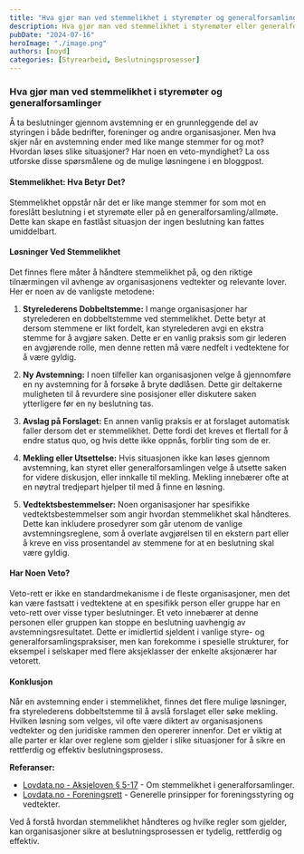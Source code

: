 ```yaml
---
title: "Hva gjør man ved stemmelikhet i styremøter og generalforsamlinger"
description: Hva gjør man ved stemmelikhet i styremøter eller generalforsamlinger? Denne bloggposten utforsker løsninger som styreleders dobbeltstemme, ny avstemning, avslag på forslaget, mekling, og vetorett.
pubDate: "2024-07-16"
heroImage: "./image.png"
authors: [noyd]
categories: [Styrearbeid, Beslutningsprosesser]
---
```


### Hva gjør man ved stemmelikhet i styremøter og generalforsamlinger

Å ta beslutninger gjennom avstemning er en grunnleggende del av styringen i både bedrifter, foreninger og andre organisasjoner. Men hva skjer når en avstemning ender med like mange stemmer for og mot? Hvordan løses slike situasjoner? Har noen en veto-myndighet? La oss utforske disse spørsmålene og de mulige løsningene i en bloggpost.

#### Stemmelikhet: Hva Betyr Det?

Stemmelikhet oppstår når det er like mange stemmer for som mot en foreslått beslutning i et styremøte eller på en generalforsamling/allmøte. Dette kan skape en fastlåst situasjon der ingen beslutning kan fattes umiddelbart.

#### Løsninger Ved Stemmelikhet

Det finnes flere måter å håndtere stemmelikhet på, og den riktige tilnærmingen vil avhenge av organisasjonens vedtekter og relevante lover. Her er noen av de vanligste metodene:

1. **Styrelederens Dobbeltstemme:**
   I mange organisasjoner har styrelederen en dobbeltstemme ved stemmelikhet. Dette betyr at dersom stemmene er likt fordelt, kan styrelederen avgi en ekstra stemme for å avgjøre saken. Dette er en vanlig praksis som gir lederen en avgjørende rolle, men denne retten må være nedfelt i vedtektene for å være gyldig.

2. **Ny Avstemning:**
   I noen tilfeller kan organisasjonen velge å gjennomføre en ny avstemning for å forsøke å bryte dødlåsen. Dette gir deltakerne muligheten til å revurdere sine posisjoner eller diskutere saken ytterligere før en ny beslutning tas.

3. **Avslag på Forslaget:**
   En annen vanlig praksis er at forslaget automatisk faller dersom det er stemmelikhet. Dette fordi det kreves et flertall for å endre status quo, og hvis dette ikke oppnås, forblir ting som de er.

4. **Mekling eller Utsettelse:**
   Hvis situasjonen ikke kan løses gjennom avstemning, kan styret eller generalforsamlingen velge å utsette saken for videre diskusjon, eller innkalle til mekling. Mekling innebærer ofte at en nøytral tredjepart hjelper til med å finne en løsning.

5. **Vedtektsbestemmelser:**
   Noen organisasjoner har spesifikke vedtektsbestemmelser som angir hvordan stemmelikhet skal håndteres. Dette kan inkludere prosedyrer som går utenom de vanlige avstemningsreglene, som å overlate avgjørelsen til en ekstern part eller å kreve en viss prosentandel av stemmene for at en beslutning skal være gyldig.

#### Har Noen Veto?

Veto-rett er ikke en standardmekanisme i de fleste organisasjoner, men det kan være fastsatt i vedtektene at en spesifikk person eller gruppe har en veto-rett over visse typer beslutninger. Et veto innebærer at denne personen eller gruppen kan stoppe en beslutning uavhengig av avstemningsresultatet. Dette er imidlertid sjeldent i vanlige styre- og generalforsamlingspraksiser, men kan forekomme i spesielle strukturer, for eksempel i selskaper med flere aksjeklasser der enkelte aksjonærer har vetorett.

#### Konklusjon

Når en avstemning ender i stemmelikhet, finnes det flere mulige løsninger, fra styrelederens dobbeltstemme til å avslå forslaget eller søke mekling. Hvilken løsning som velges, vil ofte være diktert av organisasjonens vedtekter og den juridiske rammen den opererer innenfor. Det er viktig at alle parter er klar over reglene som gjelder i slike situasjoner for å sikre en rettferdig og effektiv beslutningsprosess.

**Referanser:**

- [Lovdata.no - Aksjeloven § 5-17](https://lovdata.no/dokument/NL/lov/1997-06-13-44/KAPITTEL_5-5#%C2%A75-17) - Om stemmelikhet i generalforsamlinger.
- [Lovdata.no - Foreningsrett](https://lovdata.no/artikkel/foreningsrett/1313) - Generelle prinsipper for foreningsstyring og vedtekter.

Ved å forstå hvordan stemmelikhet håndteres og hvilke regler som gjelder, kan organisasjoner sikre at beslutningsprosessen er tydelig, rettferdig og effektiv.
